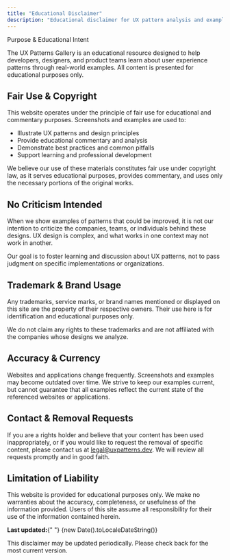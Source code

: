```yaml
---
title: "Educational Disclaimer"
description: "Educational disclaimer for UX pattern analysis and examples"
---
```


<div className="bg-fd-card border border-fd-border rounded-lg px-6">
	<span className="text-xl font-semibold mb-4 text-fd-foreground mt-0">
		Purpose & Educational Intent
	</span>
	<p className="text-fd-muted-foreground">
		The UX Patterns Gallery is an educational resource designed to help developers,
		designers, and product teams learn about user experience patterns through real-world
		examples. All content is presented for educational purposes only.
	</p>
</div>

## Fair Use & Copyright

This website operates under the principle of fair use for educational and
commentary purposes. Screenshots and examples are used to:

- Illustrate UX patterns and design principles
- Provide educational commentary and analysis
- Demonstrate best practices and common pitfalls
- Support learning and professional development

We believe our use of these materials constitutes fair use under copyright law,
as it serves educational purposes, provides commentary, and uses only the
necessary portions of the original works.

## No Criticism Intended

When we show examples of patterns that could be improved, it is not our
intention to criticize the companies, teams, or individuals behind these
designs. UX design is complex, and what works in one context may not work
in another.

Our goal is to foster learning and discussion about UX patterns, not to
pass judgment on specific implementations or organizations.

## Trademark & Brand Usage

Any trademarks, service marks, or brand names mentioned or displayed on this
site are the property of their respective owners. Their use here is for
identification and educational purposes only.

We do not claim any rights to these trademarks and are not affiliated with
the companies whose designs we analyze.

## Accuracy & Currency

Websites and applications change frequently. Screenshots and examples may
become outdated over time. We strive to keep our examples current, but
cannot guarantee that all examples reflect the current state of the
referenced websites or applications.

## Contact & Removal Requests

If you are a rights holder and believe that your content has been used
inappropriately, or if you would like to request the removal of specific
content, please contact us at [legal@uxpatterns.dev](mailto:legal@uxpatterns.dev).
We will review all requests promptly and in good faith.

## Limitation of Liability

This website is provided for educational purposes only. We make no
warranties about the accuracy, completeness, or usefulness of the
information provided. Users of this site assume all responsibility
for their use of the information contained herein.

<div className="bg-fd-muted/50 border border-fd-border rounded-lg p-6 mt-8">
	<p className="text-sm text-fd-muted-foreground">
		<strong>Last updated:</strong>{" "} {new Date().toLocaleDateString()}
	</p>
	<p className="text-sm text-fd-muted-foreground mt-2">
		This disclaimer may be updated periodically. Please check back for the
		most current version.
	</p>
</div>
